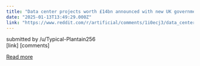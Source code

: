 ```yaml
---
title: "Data center projects worth £14bn announced with new UK government AI plan"
date: "2025-01-13T13:49:29.000Z"
link: "https://www.reddit.com/r/artificial/comments/1i0ecj3/data_center_projects_worth_14bn_announced_with/"
---
```


submitted by    /u/Typical-Plantain256  
 [link]   [comments]

[Read more](https://www.reddit.com/r/artificial/comments/1i0ecj3/data_center_projects_worth_14bn_announced_with/)
